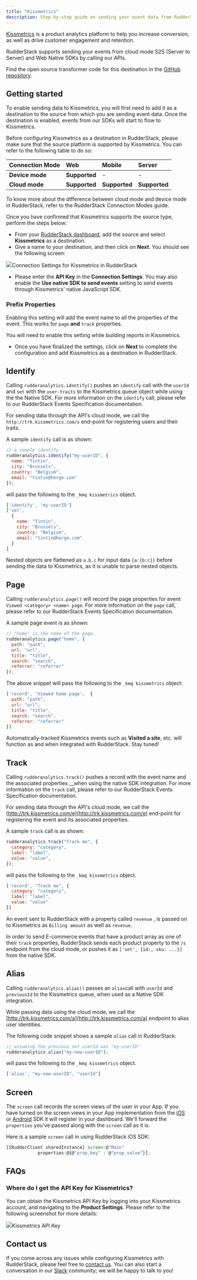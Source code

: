```yaml
---
title: "Kissmetrics"
description: Step-by-step guide on sending your event data from RudderStack to Kissmetrics
---
```


[Kissmetrics](https://www.kissmetrics.io/) is a product analytics platform to help you increase conversion, as well as drive customer engagement and retention.

RudderStack supports sending your events from cloud mode S2S \(Server to Server\) and Web Native SDKs by calling our APIs.

<div class="infoBlock">
Find the open source transformer code for this destination in the <a href="https://github.com/rudderlabs/rudder-transformer/tree/master/v0/destinations/kissmetrics">GitHub repository</a>.
</div>

## Getting started

To enable sending data to Kissmetrics, you will first need to add it as a destination to the source from which you are sending event data. Once the destination is enabled, events from our SDKs will start to flow to Kissmetrics.

Before configuring Kissmetrics as a destination in RudderStack, please make sure that the source platform is supported by Kissmetrics. You can refer to the following table to do so:

| **Connection Mode** | **Web**       | **Mobile**    | **Server**    |
| :------------------ | :------------ | :------------ | :------------ |
| **Device mode**     | **Supported** | -             | -             |
| **Cloud mode**      | **Supported** | **Supported** | **Supported** |

<div class="infoBlock">
To know more about the difference between cloud mode and device mode in RudderStack, refer to the <Link to="/tmp-destinations/rudderstack-connection-modes/">RudderStack Connection Modes</Link> guide.
</div>

Once you have confirmed that Kissmetrics supports the source type, perform the steps below:

- From your [RudderStack dashboard](https://app.rudderlabs.com/), add the source and select **Kissmetrics** as a destination.
- Give a name to your destination, and then click on **Next**. You should see the following screen:

<img src="../../assets/image (24) (1) (1).png" /><span class="imageTitle">Connection Settings for Kissmetrics in RudderStack</span>

- Please enter the **API Key** in the **Connection Settings**. You may also enable the **Use native SDK to send events** setting to send events through Kissmetrics' native JavaScript SDK.

### Prefix Properties

Enabling this setting will add the event name to all the properties of the event. This works for `page` **and** `track` properties.

<div class="infoBlock">

You will need to enable this setting while building reports in Kissmetrics.
</div>

- Once you have finalized the settings, click on **Next** to complete the configuration and add Kissmetrics as a destination in RudderStack.

## Identify

Calling `rudderanalytics.identify()` pushes an `identify` call with the `userId` and `set` with the `user-traits` to the Kissmetrics queue object while using the the Native SDK. For more information on the `identify` call, please refer to our <Link to="/event-spec/standard-events/">RudderStack Events Specification</Link> documentation.

For sending data through the API's cloud mode, we call the `http://trk.kissmetrics.com/s` end-point for registering users and their traits.

A sample `identify` call is as shown:

```javascript
// a sample identify
rudderanalytics.identify("my-userID", {
  name: "Tintin",
  city: "Brussels",
  country: "Belgium",
  email: "tintin@herge.com"
});
```

will pass the following to the `_kmq kissmetrics` object.

```javascript
['identify', 'my-userID']
['set',
  {
    name: "Tintin",
    city: "Brussels",
    country: "Belgium",
    email: "tintin@herge.com"
  }
]
```

<div class="infoBlock">

Nested objects are flattened as <code class="inline-code">a.b.c</code> for input data <code class="inline-code">&#123;a:&#123;b:c&#125;&#125;</code> before sending the data to Kissmetrics, as it is unable to parse nested objects.
</div>

## Page

Calling `rudderanalytics.page()` will record the page properties for event `Viewed <category> <name> page`. For more information on the `page` call, please refer to our <Link to="/event-spec/standard-events/">RudderStack Events Specification</Link> documentation.

A sample page event is as shown:

```javascript
// "home" is the name of the page.
rudderanalytics.page("home", {
  path: "path",
  url: "url",
  title: "title",
  search: "search",
  referrer: "referrer"
});
```

The above snippet will pass the following to the `_kmq kissmetrics` object:

```javascript
['record', 'Viewed home page',  {
  path: "path",
  url: "url",
  title: "title",
  search: "search",
  referrer: "referrer"
}]
```

<div class="infoBlock">

 Automatically-tracked Kissmetrics events such as <strong>Visited a site</strong>, etc. will function as and when integrated with RudderStack. Stay tuned!
</div>

## Track

Calling `rudderanalytics.track()` pushes a record with the event name and the associated properties \_\_when using the native SDK integration. For more information on the `track` call, please refer to our <Link to="/event-spec/standard-events/">RudderStack Events Specification</Link> documentation.

For sending data through the API's cloud mode, we call the [http://trk.kissmetrics.com/e](http://trk.kissmetrics.com/e) end-point for registering the event and its associated properties.

A sample `track` call is as shown:

```javascript
rudderanalytics.track("Track me", {
  category: "category",
  label: "label",
  value: "value",
});
```

will pass the following to the `_kmq kissmetrics` object.

```javascript
['record', "Track me", {
  category: "category",
  label: "label",
  value: "value"
}]
```

An event sent to RudderStack with a property called `revenue` , is passed on to Kissmetrics as `Billing amount` as well as `revenue`.

<div class="infoBlock">

In order to send E-commerce events that have a product array as one of their <code class="inline-code">track</code> properties, RudderStack sends each product property to the <code class="inline-code">/s</code> endpoint from the cloud mode, or pushes it as <code class="inline-code">['set', &#123;id:, sku: ...&#125;]</code> from the native SDK.
</div>

## Alias

Calling `rudderanalytics.alias()` passes an `alias`call with `userId` and `previousId` to the Kissmetrics queue, when used as a Native SDK integration.

While passing data using the cloud mode, we call the [http://trk.kissmetrics.com/a](http://trk.kissmetrics.com/a) endpoint to alias user identities.

The following code snippet shows a sample `alias` call in RudderStack:

```javascript
// assuming the previous set userId was "my-userID"
rudderanalytics.alias("my-new-userID");
```

will pass the following to the `_kmq kissmetrics` object.

```javascript
['alias', "my-new-userID", "userId"]
```

## Screen

The `screen` call records the screen views of the user in your App. If you have turned on the screen views in your App implementation from the [iOS](https://rudderstack.com/docs/sources/sdks/rudderstack-ios-sdk/) or [Android](https://rudderstack.com/docs/sources/sdks/rudderstack-android-sdk/) SDK it will register in your dashboard. We'll forward the `properties` you've passed along with the `screen` call as it is.

Here is a sample `screen` call in using RudderStack iOS SDK:

```javascript
[[RudderClient sharedInstance] screen:@"Main"
            properties:@{@"prop_key" : @"prop_value"}];
```

## FAQs

### Where do I get the API Key for Kissmetrics?

You can obtain the Kissmetrics API Key by logging into your Kissmetrics account, and navigating to the **Product Settings**. Please refer to the following screenshot for more details:

<img src="../../assets/image (13) (2).png" /><span class="imageTitle">Kissmetrics API Key</span>

## Contact us

If you come across any issues while configuring Kissmetrics with RudderStack, please feel free to [contact us](mailto:%20docs@rudderstack.com). You can also start a conversation in our [Slack](https://rudderstack.com/join-rudderstack-slack-community) community; we will be happy to talk to you!
